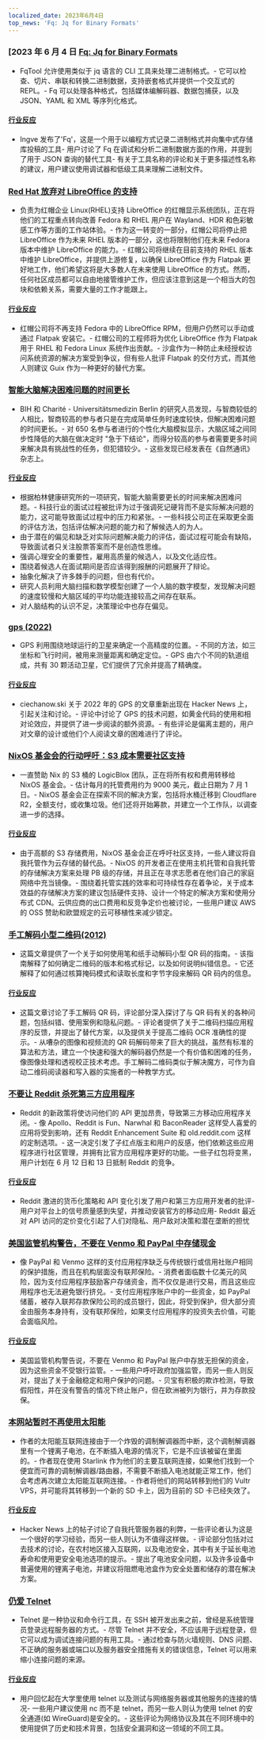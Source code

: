 ```yaml
---
localized_date: 2023年6月4日
top_news: 'Fq: Jq for Binary Formats'
---
```




<CallToAction />

<Steps>

### [2023 年 6 月 4 日 [Fq: Jq for Binary Formats](https://github.com/wader/fq)

- FqTool 允许使用类似于 jq 语言的 CLI 工具来处理二进制格式。- 它可以检查、切片、串联和转换二进制数据，支持嵌套格式并提供一个交互式的 REPL。- Fq 可以处理各种格式，包括媒体编解码器、数据包捕获，以及 JSON、YAML 和 XML 等序列化格式。

#### [行业反应](http://news.ycombinator.com/item?id=36175000)

- Ingve 发布了'Fq'，这是一个用于以编程方式记录二进制格式并向集中式存储库投稿的工具- 用户讨论了 Fq 在调试和分析二进制数据方面的作用，并提到了用于 JSON 查询的替代工具- 有关于工具名称的评论和关于更多描述性名称的建议，用户建议使用调试器和低级工具来理解二进制文件。

### [Red Hat 放弃对 LibreOffice 的支持](https://lwn.net/ml/fedora-devel/20230601183054.12057.45907@mailman01.iad2.fedoraproject.org/)

- 负责为红帽企业 Linux(RHEL)支持 LibreOffice 的红帽显示系统团队，正在将他们的工程重点转向改善 Fedora 和 RHEL 用户在 Wayland、HDR 和色彩敏感工作等方面的工作站体验。- 作为这一转变的一部分，红帽公司将停止把 LibreOffice 作为未来 RHEL 版本的一部分，这也将限制他们在未来 Fedora 版本中维护 LibreOffice 的能力。- 红帽公司将继续在目前支持的 RHEL 版本中维护 LibreOffice，并提供上游修复，以确保 LibreOffice 作为 Flatpak 更好地工作，他们希望这将是大多数人在未来使用 LibreOffice 的方式。然而，任何社区成员都可以自由地接管维护工作，但应该注意到这是一个相当大的包块和依赖关系，需要大量的工作才能跟上。

#### [行业反应](http://news.ycombinator.com/item?id=36174801)

- 红帽公司将不再支持 Fedora 中的 LibreOffice RPM，但用户仍然可以手动或通过 Flatpak 安装它。- 红帽公司的工程师将为优化 LibreOffice 作为 Flatpak 用于 RHEL 和 Fedora Linux 系统作出贡献。- 沙盒作为一种防止未经授权访问系统资源的解决方案受到争议，但有些人批评 Flatpak 的交付方式，而其他人则建议 Guix 作为一种更好的替代方案。

### [智能大脑解决困难问题的时间更长](https://www.bihealth.org/en/notices/intelligent-brains-take-longer-to-solve-difficult-problems)

- BIH 和 Charité - Universitätsmedizin Berlin 的研究人员发现，与智商较低的人相比，智商较高的参与者只是在完成简单任务时速度较快，但解决困难问题的时间更长。- 对 650 名参与者进行的个性化大脑模拟显示，大脑区域之间同步性降低的大脑在做决定时 "急于下结论"，而得分较高的参与者需要更多时间来解决具有挑战性的任务，但犯错较少。- 这些发现已经发表在《自然通讯》杂志上。

#### [行业反应](http://news.ycombinator.com/item?id=36172461)

- 根据柏林健康研究所的一项研究，智能大脑需要更长的时间来解决困难问题。- 科技行业的面试过程被批评为过于强调死记硬背而不是实际解决问题的能力，这可能导致面试过程中的压力和紧张。- 一些科技公司正在采取更全面的评估方法，包括评估解决问题的能力和了解候选人的为人。
- 由于潜在的偏见和缺乏对实际问题解决能力的评估，面试过程可能会有缺陷，导致面试者只关注股票答案而不是创造性思维。
- 强调心理安全的重要性，雇用高质量的候选人，以及文化适应性。
- 围绕着候选人在面试期间是否应该得到报酬的问题展开了辩论。
- 抽象化解决了许多棘手的问题，但也有代价。
- 研究人员利用大脑扫描和数学模型创建了一个人脑的数字模型，发现解决问题的速度较慢和大脑区域的平均功能连接较高之间存在联系。
- 对人脑结构的认识不足，决策理论中也存在偏见。

### [gps (2022)](https://ciechanow.ski/gps/)

- GPS 利用围绕地球运行的卫星来确定一个高精度的位置。- 不同的方法，如三坐标和飞行时间，被用来测量距离和确定定位。- GPS 由六个不同的轨道组成，共有 30 颗活动卫星，它们提供了冗余并提高了精确度。

#### [行业反应](http://news.ycombinator.com/item?id=36180316)

- ciechanow.ski 关于 2022 年的 GPS 的文章重新出现在 Hacker News 上，引起关注和讨论。- 评论中讨论了 GPS 的技术问题，如黄金代码的使用和相对论效应，并提供了进一步阅读的额外资源。- 有些评论是偏离主题的，用户对文章的设计或他们个人阅读文章的困难进行了评论。

### [NixOS 基金会的行动呼吁：S3 成本需要社区支持](https://discourse.nixos.org/t/the-nixos-foundations-call-to-action-s3-costs-require-community-support/28672)

- 一直赞助 Nix 的 S3 桶的 LogicBlox 团队，正在将所有权和费用转移给 NixOS 基金会。- 估计每月的托管费用约为 9000 美元，截止日期为 7 月 1 日。- NixOS 基金会正在探索不同的解决方案，包括将水桶迁移到 Cloudflare R2，全额支付，或收集垃圾。他们还将开始筹款，并建立一个工作队，以调查进一步的选择。

#### [行业反应](http://news.ycombinator.com/item?id=36173020)

- 由于高额的 S3 存储费用，NixOS 基金会正在呼吁社区支持，一些人建议将自我托管作为云存储的替代品。- NixOS 的开发者正在使用主机托管和自我托管的存储解决方案来处理 PB 级的存储，并且正在寻求志愿者在他们自己的家庭网络中充当镜像。- 围绕着托管实践的效率和可持续性存在着争论，关于成本效益的存储解决方案的建议包括硬件支持、设计一个特定的解决方案和使用分布式 CDN。云供应商的出口费用和反竞争定价也被讨论，一些用户建议 AWS 的 OSS 赞助和欧盟规定的云可移植性来减少锁定。

### [手工解码小型二维码(2012)](https://blog.qartis.com/decoding-small-qr-codes-by-hand/)

- 这篇文章提供了一个关于如何使用笔和纸手动解码小型 QR 码的指南。- 该指南解释了如何确定二维码的版本和格式标记，以及如何说明纠错信息。- 它还解释了如何通过核算掩码模式和读取长度和字节字段来解码 QR 码内的信息。

#### [行业反应](http://news.ycombinator.com/item?id=36173441)

- 这篇文章讨论了手工解码 QR 码，评论部分深入探讨了与 QR 码有关的各种问题，包括纠错、使用案例和隐私问题。- 评论者提供了关于二维码扫描应用程序的反馈，并提出了替代方案，以及提供关于提高二维码 OCR 准确性的提示。- 从嘈杂的图像和视频流的 QR 码解码带来了巨大的挑战，虽然有标准的算法和方法，建立一个快速和强大的解码器仍然是一个有价值和困难的任务，像图像处理和透视校正技术考虑。手工解码二维码类似于解决魔方，可作为自动二维码阅读器和写入器的实施者的一种教学方式。

### [不要让 Reddit 杀死第三方应用程序](https://old.reddit.com/r/Save3rdPartyApps/comments/13yh0jf/dont_let_reddit_kill_3rd_party_apps/)

- Reddit 的新政策将使访问他们的 API 更加昂贵，导致第三方移动应用程序关闭。- 像 Apollo、Reddit is Fun、Narwhal 和 BaconReader 这样受人喜爱的应用将受到影响，还有 Reddit Enhancement Suite 和 old.reddit.com 这样的定制选项。- 这一决定引发了子红点版主和用户的反感，他们依赖这些应用程序进行社区管理，并拥有比官方应用程序更好的功能。一些子红包将变黑，用户计划在 6 月 12 日和 13 日抵制 Reddit 的竞争。

#### [行业反应](http://news.ycombinator.com/item?id=36179853)

- Reddit 激进的货币化策略和 API 变化引发了用户和第三方应用开发者的批评- 用户对平台上的信号质量感到失望，并推动安装官方的移动应用- Reddit 最近对 API 访问的定价变化引起了人们对隐私、用户敌对决策和潜在垄断的担忧

### [美国监管机构警告，不要在 Venmo 和 PayPal 中存储现金](https://www.cnn.com/2023/06/02/investing/payment-apps-safety/index.html)

- 像 PayPal 和 Venmo 这样的支付应用程序缺乏与传统银行或信用社账户相同的保护措施，而且在机构层面没有联邦保险。- 消费者面临数十亿美元的风险，因为支付应用程序鼓励客户存储资金，而不仅仅是进行交易，而且这些应用程序也无法避免银行挤兑。- 支付应用程序账户中的一些资金，如 PayPal 储蓄，被存入联邦存款保险公司的成员银行，因此，将受到保护，但大部分资金由服务本身持有，没有联邦保险，如果支付应用程序的投资失去价值，可能会面临风险。

#### [行业反应](http://news.ycombinator.com/item?id=36178265)

- 美国监管机构警告说，不要在 Venmo 和 PayPal 账户中存放无担保的资金，因为这些资金不受银行监管。- 一些用户呼吁政府加强监管，而另一些人则反对，提出了关于金融稳定和用户保护的问题。- 贝宝有积极的欺诈检测，导致假阳性，并在没有警告的情况下终止账户，但在欧洲被列为银行，并为存款投保。

### [本网站暂时不再使用太阳能](https://www.andrewjvpowell.com/articles/this-site-is-no-longer-solar-powered-for-now/)

- 作者的太阳能互联网连接由于一个炸毁的调制解调器而中断，这个调制解调器里有一个锂离子电池，在不断插入电源的情况下，它是不应该被留在里面的。- 作者现在使用 Starlink 作为他们的主要互联网连接，如果他们找到一个便宜而可靠的调制解调器/路由器，不需要不断插入电池就能正常工作，他们会考虑再次建立太阳能互联网连接。- 作者将他们的网站转移到他们的 Vultr VPS，并可能将其转移到一个新的 SD 卡上，因为目前的 SD 卡已经失效了。

#### [行业反应](http://news.ycombinator.com/item?id=36177762)

- Hacker News 上的帖子讨论了自我托管服务器的利弊，一些评论者认为这是一个很好的学习经验，而另一些人则认为不值得这样做。- 评论部分包括对过去技术的讨论，在农村地区接入互联网，以及电池安全，其中有关于延长电池寿命和使用更安全电池选项的提示。- 提出了电池安全问题，以及许多设备中普遍使用的锂离子电池，并建议将阻燃电池盒作为安全处置和储存的潜在解决方案。

### [仍爱 Telnet](https://bash-prompt.net/guides/telnet/)

- Telnet 是一种协议和命令行工具，在 SSH 被开发出来之前，曾经是系统管理员登录远程服务器的方式。- 尽管 Telnet 并不安全，不应该用于远程登录，但它可以成为调试连接问题的有用工具。- 通过检查与防火墙规则、DNS 问题、不正确的服务器或端口以及服务器安全措施有关的错误信息，Telnet 可以用来缩小连接问题的来源。

#### [行业反应](http://news.ycombinator.com/item?id=36179850)

- 用户回忆起在大学里使用 telnet 以及测试与网络服务器或其他服务的连接的情况- 一些用户建议使用 nc 而不是 telnet，而另一些人则认为使用 telnet 的安全通道(如 WireGuard)是安全的。- 这些评论为网络协议及其在不同环境中的使用提供了历史和技术背景，包括安全漏洞和这一领域的不同工具。
  </Steps>
